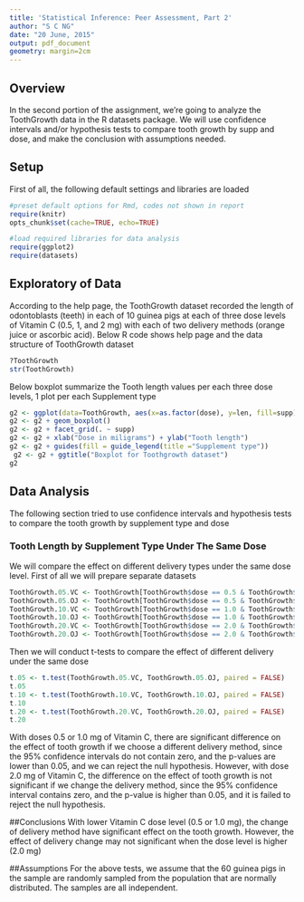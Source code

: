 ```yaml
---
title: 'Statistical Inference: Peer Assessment, Part 2'
author: "S C NG"
date: "20 June, 2015"
output: pdf_document
geometry: margin=2cm
---
```


## Overview
In the second portion of the assignment, we're going to analyze the ToothGrowth data in the R datasets package. We will use confidence intervals and/or hypothesis tests to compare tooth growth by supp and dose, and make the conclusion with assumptions needed.

## Setup
First of all, the following default settings and libraries are loaded
```r
#preset default options for Rmd, codes not shown in report
require(knitr)
opts_chunk$set(cache=TRUE, echo=TRUE)

#load required libraries for data analysis
require(ggplot2)
require(datasets)
```

## Exploratory of Data
According to the help page, the ToothGrowth dataset recorded the length of odontoblasts (teeth) in each of 10 guinea pigs at each of three dose levels of Vitamin C (0.5, 1, and 2 mg) with each of two delivery methods (orange juice or ascorbic acid).
Below R code shows help page and the data structure of ToothGrowth dataset
```r
?ToothGrowth
str(ToothGrowth)
```
Below boxplot summarize the Tooth length values per each three dose levels, 1 plot per each Supplement type
```r
g2 <- ggplot(data=ToothGrowth, aes(x=as.factor(dose), y=len, fill=supp)) 
g2 <- g2 + geom_boxplot()
g2 <- g2 + facet_grid(. ~ supp) 
g2 <- g2 + xlab("Dose in miligrams") + ylab("Tooth length") 
g2 <- g2 + guides(fill = guide_legend(title ="Supplement type"))
 g2 <- g2 + ggtitle("Boxplot for Toothgrowth dataset")
g2
```

## Data Analysis
The following section tried to use confidence intervals and hypothesis tests to compare the tooth growth by supplement type and dose

### Tooth Length by Supplement Type Under The Same Dose
We will compare the effect on different delivery types under the same dose level. First of all we will prepare separate datasets
```r
ToothGrowth.05.VC <- ToothGrowth[ToothGrowth$dose == 0.5 & ToothGrowth$supp == "VC", "len"]
ToothGrowth.05.OJ <- ToothGrowth[ToothGrowth$dose == 0.5 & ToothGrowth$supp == "OJ", "len"]
ToothGrowth.10.VC <- ToothGrowth[ToothGrowth$dose == 1.0 & ToothGrowth$supp == "VC", "len"]
ToothGrowth.10.OJ <- ToothGrowth[ToothGrowth$dose == 1.0 & ToothGrowth$supp == "OJ", "len"]
ToothGrowth.20.VC <- ToothGrowth[ToothGrowth$dose == 2.0 & ToothGrowth$supp == "VC", "len"]
ToothGrowth.20.OJ <- ToothGrowth[ToothGrowth$dose == 2.0 & ToothGrowth$supp == "OJ", "len"]
```
Then we will conduct t-tests to compare the effect of different delivery under the same dose
```r
t.05 <- t.test(ToothGrowth.05.VC, ToothGrowth.05.OJ, paired = FALSE)
t.05
t.10 <- t.test(ToothGrowth.10.VC, ToothGrowth.10.OJ, paired = FALSE)
t.10
t.20 <- t.test(ToothGrowth.20.VC, ToothGrowth.20.OJ, paired = FALSE)
t.20
```
With doses 0.5 or 1.0 mg of Vitamin C, there are significant difference on the effect of tooth growth if we choose a different delivery method, since the 95% confidence intervals do not contain zero, and the p-values are lower than 0.05, and we can reject the null hypothesis.
However, with dose 2.0 mg of Vitamin C, the difference on the effect of tooth growth is not significant if we change the delivery method, since the 95% confidence interval contains zero, and the p-value is higher than 0.05, and it is failed to reject the null hypothesis.

##Conclusions
With lower Vitamin C dose level (0.5 or 1.0 mg), the change of delivery method have significant effect on the tooth growth. However, the effect of delivery change may not significant when the dose level is higher (2.0 mg)

##Assumptions
For the above tests, we assume that the 60 guinea pigs in the sample are randomly sampled from the population that are normally distributed. The samples are all independent.

